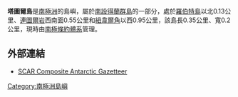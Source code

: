 {{coord|62|20|03|S|59|32|22|W|display=title}}

'''塔圖爾島'''是[[南極洲|南極洲]]的島嶼，屬於[[南設得蘭群島|南設得蘭群島]]的一部分，處於[[羅伯特島|羅伯特島]]以北0.13公里、[[連圖爾岩|連圖爾岩]]西南面0.55公里和[[紐韋爾角|紐韋爾角]]以西0.95公里，該島長0.35公里、寬0.2公里，現時由[[南極條約體系|南極條約體系]]管理。

==外部連結==
* [http://data.aad.gov.au/aadc/gaz/scar/ SCAR Composite Antarctic Gazetteer] {{WebCite|url=https://www.webcitation.org/5ug2CfC7m?url=http://data.aad.gov.au/aadc/gaz/scar/ |date=20101202140255 |dateformat=iso }}

{{南设得兰群岛}}

{{Antarctica-geo-stub}}

[[Category:南極洲島嶼|Category:南極洲島嶼]]